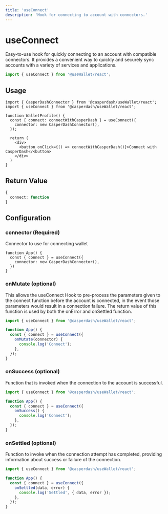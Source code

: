 ```yaml
---
title: 'useConnect'
description: 'Hook for connecting to account with connectors.'
---
```


# useConnect

Easy-to-use hook for quickly connecting to an account with compatible connectors. It provides a convenient way to quickly and securely sync accounts with a variety of services and applications.

```ts
import { useConnect } from '@useWallet/react';
```

## Usage

```tsx
import { CasperDashConnector } from '@casperdash/useWallet/react';
import { useConnect } from '@casperdash/useWallet/react';

function WalletProfile() {
  const { connect: connectWithCasperDash } = useConnect({
    connector: new CasperDashConnector(),
  });

  return (
    <div>
      <button onClick={() => connectWithCasperDash()}>Connect with CasperDash</<button>
    </div>
  )
}
```

## Return Value

```ts
{
  connect: function
}
```

## Configuration

### connector (Required)

Connector to use for connecting wallet

```tsx
function App() {
  const { connect } = useConnect({
    connector: new CasperDashConnector(),
  })
}
```

### onMutate (optional)

This allows the useConnect Hook to pre-process the parameters given to the connect function before the account is connected, in the event those parameters would result in a connection failure. The return value of this function is used by both the onError and onSettled function.

```ts
import { useConnect } from '@casperdash/useWallet/react';

function App() {
  const { connect } = useConnect({
    onMutate(connector) {
      console.log('Connect');
    },
  });
}
```

### onSuccess (optional)

Function that is invoked when the connection to the account is successful.

```ts
import { useConnect } from '@casperdash/useWallet/react';

function App() {
  const { connect } = useConnect({
    onSuccess() {
      console.log('Connect');
    },
  });
}
```

### onSettled (optional)

Function to invoke when the connection attempt has completed, providing information about success or failure of the connection.

```ts
import { useConnect } from '@casperdash/useWallet/react';

function App() {
  const { connect } = useConnect({
    onSettled(data, error) {
      console.log('Settled', { data, error });
    },
  });
}
```
